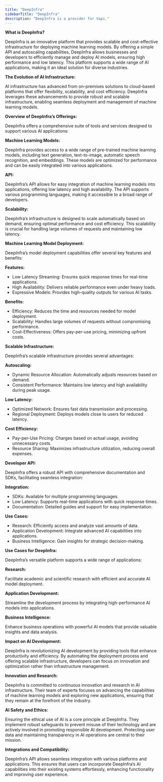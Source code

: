 ```yaml
---
title: "DeepInfra"
sidebarTitle: "DeepInfra"
description: "DeepInfra is a provider for Vapi."
---
```


**What is DeepInfra?**

DeepInfra is an innovative platform that provides scalable and cost-effective infrastructure for deploying machine learning models. By offering a simple API and autoscaling capabilities, DeepInfra allows businesses and developers to efficiently manage and deploy AI models, ensuring high performance and low latency. This platform supports a wide range of AI applications, making it an ideal solution for diverse industries.


**The Evolution of AI Infrastructure:**

AI infrastructure has advanced from on-premises solutions to cloud-based platforms that offer flexibility, scalability, and cost efficiency. DeepInfra leverages these advancements to provide robust and scalable infrastructure, enabling seamless deployment and management of machine learning models.

**Overview of DeepInfra’s Offerings:**

DeepInfra offers a comprehensive suite of tools and services designed to support various AI applications:

**Machine Learning Models:**

DeepInfra provides access to a wide range of pre-trained machine learning models, including text generation, text-to-image, automatic speech recognition, and embeddings. These models are optimized for performance and can be easily integrated into various applications.


**API:**

DeepInfra’s API allows for easy integration of machine learning models into applications, offering low latency and high availability. The API supports various programming languages, making it accessible to a broad range of developers.

**Scalability:**

DeepInfra’s infrastructure is designed to scale automatically based on demand, ensuring optimal performance and cost efficiency. This scalability is crucial for handling large volumes of requests and maintaining low latency.

**Machine Learning Model Deployment:**

DeepInfra’s model deployment capabilities offer several key features and benefits:

**Features:**

- Low Latency Streaming: Ensures quick response times for real-time applications.
- High Availability: Delivers reliable performance even under heavy loads.
- Expressive Models: Provides high-quality outputs for various AI tasks.

**Benefits:**

- Efficiency: Reduces the time and resources needed for model deployment.
- Scalability: Handles large volumes of requests without compromising performance.
- Cost-Effectiveness: Offers pay-per-use pricing, minimizing upfront costs.

**Scalable Infrastructure:**

DeepInfra’s scalable infrastructure provides several advantages:

**Autoscaling:**

- Dynamic Resource Allocation: Automatically adjusts resources based on demand.
- Consistent Performance: Maintains low latency and high availability during peak usage.

**Low Latency:**

- Optimized Network: Ensures fast data transmission and processing.
- Regional Deployment: Deploys models close to users for reduced latency.


**Cost Efficiency:**

- Pay-per-Use Pricing: Charges based on actual usage, avoiding unnecessary costs.
- Resource Sharing: Maximizes infrastructure utilization, reducing overall expenses.

**Developer API:**

DeepInfra offers a robust API with comprehensive documentation and SDKs, facilitating seamless integration:

**Integration:**

- SDKs: Available for multiple programming languages.
- Low Latency: Supports real-time applications with quick response times.
- Documentation: Detailed guides and support for easy implementation.

**Use Cases:**

- Research: Efficiently access and analyze vast amounts of data.
- Application Development: Integrate advanced AI capabilities into applications.
- Business Intelligence: Gain insights for strategic decision-making.

**Use Cases for DeepInfra:**

DeepInfra’s versatile platform supports a wide range of applications:

**Research:**

Facilitate academic and scientific research with efficient and accurate AI model deployment.


**Application Development:**

Streamline the development process by integrating high-performance AI models into applications.

**Business Intelligence:**

Enhance business operations with powerful AI models that provide valuable insights and data analysis.

**Impact on AI Development:**

DeepInfra is revolutionizing AI development by providing tools that enhance productivity and efficiency. By automating the deployment process and offering scalable infrastructure, developers can focus on innovation and optimization rather than infrastructure management.


**Innovation and Research:**

DeepInfra is committed to continuous innovation and research in AI infrastructure. Their team of experts focuses on advancing the capabilities of machine learning models and exploring new applications, ensuring that they remain at the forefront of the industry.

**AI Safety and Ethics:**

Ensuring the ethical use of AI is a core principle at DeepInfra. They implement robust safeguards to prevent misuse of their technology and are actively involved in promoting responsible AI development. Protecting user data and maintaining transparency in AI operations are central to their mission.

**Integrations and Compatibility:**

DeepInfra’s API allows seamless integration with various platforms and applications. This ensures that users can incorporate DeepInfra’s AI capabilities into their existing systems effortlessly, enhancing functionality and improving user experience.
